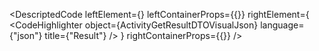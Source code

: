 
<DescriptedCode
  leftElement={<ActivityGetResultDTODesc />}
  leftContainerProps={{}}
  rightElement={
    <CodeHighlighter
      object={ActivityGetResultDTOVisualJson}
      language={"json"}
      title={"Result"}
    />
  }
  rightContainerProps={{}}
/>
